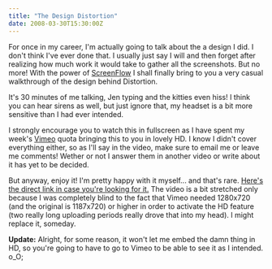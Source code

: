 ```yaml
---
title: "The Design Distortion"
date: 2008-03-30T15:30:00Z
---
```


For once in my career, I'm actually going to talk about the a design I did. I don't think I've ever done that. I usually just say I will and then forget after realizing how much work it would take to gather all the screenshots. But no more! With the power of [ScreenFlow][1] I shall finally bring to you a very casual walkthrough of the design behind Distortion.

It's 30 minutes of me talking, Jen typing and the kitties even hiss! I think you can hear sirens as well, but just ignore that, my headset is a bit more sensitive than I had ever intended.

<object type="application/x-shockwave-flash" width="629" height="354" data="http://www.vimeo.com/moogaloop.swf?clip_id=837628&amp;server=www.vimeo.com&amp;fullscreen=1&amp;show_title=1&amp;show_byline=1&amp;show_portrait=0&amp;color=00adef">   <param name="quality" value="best" />   <param name="allowfullscreen" value="true" />   <param name="scale" value="showAll" />  <param name="movie" value="http://www.vimeo.com/moogaloop.swf?clip_id=837628&amp;server=www.vimeo.com&amp;fullscreen=1&amp;show_title=1&amp;show_byline=1&amp;show_portrait=0&amp;color=00adef" /></object>

I strongly encourage you to watch this in fullscreen as I have spent my week's [Vimeo][2] quota bringing this to you in lovely HD.  I know I didn't cover everything either, so as I'll say in the video, make sure to email me or leave me comments! Wether or not I answer them in another video or write about it has yet to be decided.

But anyway, enjoy it! I'm pretty happy with it myself... and that's rare. [Here's the direct link in case you're looking for it.][3] The video is a bit stretched only because I was completely blind to the fact that Vimeo needed 1280x720 (and the original is 1187x720) or higher in order to activate the HD feature (two really long uploading periods really drove that into my head). I might replace it, someday.

**Update:** Alright, for some reason, it won't let me embed the damn thing in HD, so you're going to have to go to Vimeo to be able to see it as I intended. o_O;

[1]: http://www.varasoftware.com/products/screenflow/
[2]: http://vimeo.com/
[3]: http://www.vimeo.com/837628/l:embed_837628
